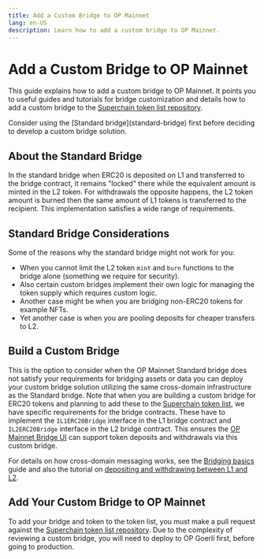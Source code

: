 ```yaml
---
title: Add a Custom Bridge to OP Mainnet
lang: en-US
description: Learn how to add a custom bridge to OP Mainnet.
---
```



# Add a Custom Bridge to OP Mainnet

This guide explains how to add a custom bridge to OP Mainnet. It points you to useful guides and tutorials for bridge customization and details how to add a custom bridge to the [Superchain token list repository](https://github.com/ethereum-optimism/ethereum-optimism.github.io#adding-a-token-to-the-list).

<Callout type="warning">
  Consider using the [Standard bridge](standard-bridge) first before deciding to develop a custom bridge solution.
</Callout>

## About the Standard Bridge

In the standard bridge when ERC20 is deposited on L1 and transferred to the bridge contract, it remains "locked" there while the equivalent amount is minted in the L2 token. For withdrawals the opposite happens, the L2 token amount is burned then the same amount of L1 tokens is transferred to the recipient.
This implementation satisfies a wide range of requirements.

## Standard Bridge Considerations

Some of the reasons why the standard bridge might not work for you:

*   When you cannot limit the L2 token `mint` and `burn` functions to the bridge alone (something we require for security).
*   Also certain custom bridges implement their own logic for managing the token supply which requires custom logic.
*   Another case might be when you are bridging non-ERC20 tokens for example NFTs.
*   Yet another case is when you are pooling deposits for cheaper transfers to L2.

## Build a Custom Bridge

This is the option to consider when the OP Mainnet Standard bridge does not satisfy your requirements for bridging assets or data you can deploy your custom bridge solution utilizing the same cross-domain infrastructure as the Standard bridge.
Note that when you are building a custom bridge for ERC20 tokens and planning to add these to the [Superchain token list](standard-bridge#the-superchain-token-list), we have specific requirements for the bridge contracts. These have to implement the `IL1ERC20Bridge` interface in the L1 bridge contract and `IL2ERC20Bridge` interface in the L2 bridge contract. This ensures the [OP Mainnet Bridge UI](https://app.optimism.io/bridge/deposit) can support token deposits and withdrawals via this custom bridge.

For details on how cross-domain messaging works, see the [Bridging basics](basics) guide and also the tutorial on [depositing and withdrawing between L1 and L2](cross-dom-bridge-erc20).

## Add Your Custom Bridge to OP Mainnet

To add your bridge and token to the token list, you must make a pull request against the [Superchain token list repository](https://github.com/ethereum-optimism/ethereum-optimism.github.io#adding-a-token-to-the-list).
Due to the complexity of reviewing a custom bridge, you will need to deploy to OP Goerli first, before going to production.
